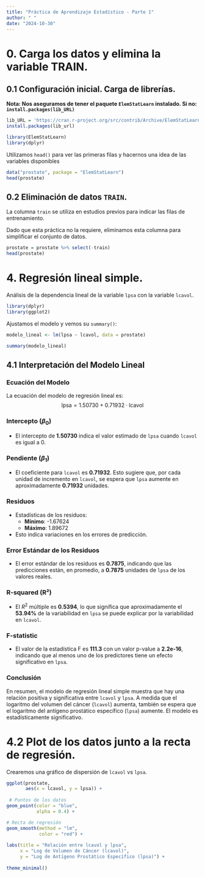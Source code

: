 ```yaml
---
title: "Práctica de Aprendizaje Estadístico - Parte 1"
author: " "
date: "2024-10-30"
---
```


# 0. Carga los datos y elimina la variable TRAIN.

## 0.1 Configuración inicial. Carga de librerías.

**Nota: Nos aseguramos de tener el paquete `ElemStatLearn` instalado. Si no: `install.packages(lib_URL)`**

```r

lib_URL = 'https://cran.r-project.org/src/contrib/Archive/ElemStatLearn/ElemStatLearn_2015.6.26.2.tar.gz'
install.packages(lib_url)

library(ElemStatLearn)
library(dplyr)
```

Utilizamos `head()` para ver las primeras filas y hacernos una idea de las variables disponibles

```r

data("prostate", package = "ElemStatLearn")
head(prostate)

```

## 0.2 Eliminación de datos `TRAIN`.

La columna `train` se utiliza en estudios previos para indicar las filas de entrenamiento.

Dado que esta práctica no la requiere, eliminamos esta columna para simplificar el conjunto de datos.

```r

prostate = prostate %>% select(-train)
head(prostate)
```

# 4. Regresión lineal simple.

Análisis de la dependencia lineal de la variable `lpsa` con la variable `lcavol`.

```r
library(dplyr)
library(ggplot2)
```

Ajustamos el modelo y vemos su `summary()`:

```r
modelo_lineal <- lm(lpsa ~ lcavol, data = prostate)

summary(modelo_lineal)
```

## 4.1 Interpretación del Modelo Lineal

### Ecuación del Modelo

La ecuación del modelo de regresión lineal es: $$
\text{lpsa} = 1.50730 + 0.71932 \cdot \text{lcavol}
$$

### Intercepto ($\beta_0$)

-   El intercepto de **1.50730** indica el valor estimado de `lpsa` cuando `lcavol` es igual a 0.

### Pendiente ($\beta_1$)

-   El coeficiente para `lcavol` es **0.71932**. Esto sugiere que, por cada unidad de incremento en `lcavol`, se espera que `lpsa` aumente en aproximadamente **0.71932** unidades.

### Residuos

-   Estadísticas de los residuos:
    -   **Mínimo**: -1.67624
    -   **Máximo**: 1.89672
-   Esto indica variaciones en los errores de predicción.

### Error Estándar de los Residuos

-   El error estándar de los residuos es **0.7875**, indicando que las predicciones están, en promedio, a **0.7875** unidades de `lpsa` de los valores reales.

### R-squared (R²)

-   El $R^2$ múltiple es **0.5394**, lo que significa que aproximadamente el **53.94%** de la variabilidad en `lpsa` se puede explicar por la variabilidad en `lcavol`.

### F-statistic

-   El valor de la estadística F es **111.3** con un valor p-value a **2.2e-16**, indicando que al menos uno de los predictores tiene un efecto significativo en `lpsa`.

### Conclusión

En resumen, el modelo de regresión lineal simple muestra que hay una relación positiva y significativa entre `lcavol` y `lpsa`. A medida que el logaritmo del volumen del cáncer (`lcavol`) aumenta, también se espera que el logaritmo del antígeno prostático específico (`lpsa`) aumente. El modelo es estadísticamente significativo.

# 4.2 Plot de los datos junto a la recta de regresión.

Crearemos una gráfico de dispersión de `lcavol` vs `lpsa`.

```r
ggplot(prostate, 
       aes(x = lcavol, y = lpsa)) +
  
 # Puntos de los datos
geom_point(color = "blue", 
           alpha = 0.4) +

# Recta de regresión
geom_smooth(method = "lm", 
            color = "red") + 
  
labs(title = "Relación entre lcavol y lpsa",
     x = "Log de Volumen de Cáncer (lcavol)",
     y = "Log de Antígeno Prostático Específico (lpsa)") +
  
theme_minimal()
```
